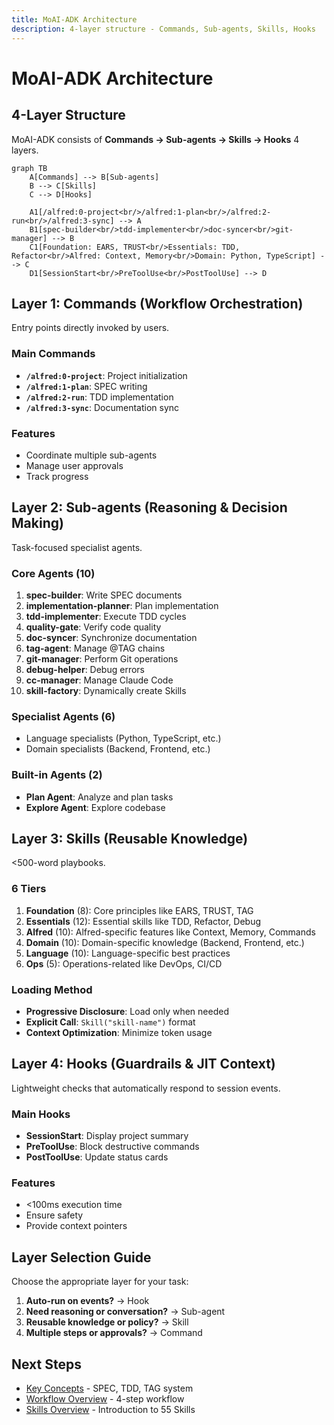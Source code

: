 ```yaml
---
title: MoAI-ADK Architecture
description: 4-layer structure - Commands, Sub-agents, Skills, Hooks
---
```


# MoAI-ADK Architecture

## 4-Layer Structure

MoAI-ADK consists of **Commands → Sub-agents → Skills → Hooks** 4 layers.

```mermaid
graph TB
    A[Commands] --> B[Sub-agents]
    B --> C[Skills]
    C --> D[Hooks]

    A1[/alfred:0-project<br/>/alfred:1-plan<br/>/alfred:2-run<br/>/alfred:3-sync] --> A
    B1[spec-builder<br/>tdd-implementer<br/>doc-syncer<br/>git-manager] --> B
    C1[Foundation: EARS, TRUST<br/>Essentials: TDD, Refactor<br/>Alfred: Context, Memory<br/>Domain: Python, TypeScript] --> C
    D1[SessionStart<br/>PreToolUse<br/>PostToolUse] --> D
```

## Layer 1: Commands (Workflow Orchestration)

Entry points directly invoked by users.

### Main Commands

- **`/alfred:0-project`**: Project initialization
- **`/alfred:1-plan`**: SPEC writing
- **`/alfred:2-run`**: TDD implementation
- **`/alfred:3-sync`**: Documentation sync

### Features

- Coordinate multiple sub-agents
- Manage user approvals
- Track progress

## Layer 2: Sub-agents (Reasoning & Decision Making)

Task-focused specialist agents.

### Core Agents (10)

1. **spec-builder**: Write SPEC documents
2. **implementation-planner**: Plan implementation
3. **tdd-implementer**: Execute TDD cycles
4. **quality-gate**: Verify code quality
5. **doc-syncer**: Synchronize documentation
6. **tag-agent**: Manage @TAG chains
7. **git-manager**: Perform Git operations
8. **debug-helper**: Debug errors
9. **cc-manager**: Manage Claude Code
10. **skill-factory**: Dynamically create Skills

### Specialist Agents (6)

- Language specialists (Python, TypeScript, etc.)
- Domain specialists (Backend, Frontend, etc.)

### Built-in Agents (2)

- **Plan Agent**: Analyze and plan tasks
- **Explore Agent**: Explore codebase

## Layer 3: Skills (Reusable Knowledge)

<500-word playbooks.

### 6 Tiers

1. **Foundation** (8): Core principles like EARS, TRUST, TAG
2. **Essentials** (12): Essential skills like TDD, Refactor, Debug
3. **Alfred** (10): Alfred-specific features like Context, Memory, Commands
4. **Domain** (10): Domain-specific knowledge (Backend, Frontend, etc.)
5. **Language** (10): Language-specific best practices
6. **Ops** (5): Operations-related like DevOps, CI/CD

### Loading Method

- **Progressive Disclosure**: Load only when needed
- **Explicit Call**: `Skill("skill-name")` format
- **Context Optimization**: Minimize token usage

## Layer 4: Hooks (Guardrails & JIT Context)

Lightweight checks that automatically respond to session events.

### Main Hooks

- **SessionStart**: Display project summary
- **PreToolUse**: Block destructive commands
- **PostToolUse**: Update status cards

### Features

- <100ms execution time
- Ensure safety
- Provide context pointers

## Layer Selection Guide

Choose the appropriate layer for your task:

1. **Auto-run on events?** → Hook
2. **Need reasoning or conversation?** → Sub-agent
3. **Reusable knowledge or policy?** → Skill
4. **Multiple steps or approvals?** → Command

## Next Steps

- [Key Concepts](/en/introduction/concepts) - SPEC, TDD, TAG system
- [Workflow Overview](/en/workflow/overview) - 4-step workflow
- [Skills Overview](/en/skills/overview) - Introduction to 55 Skills
